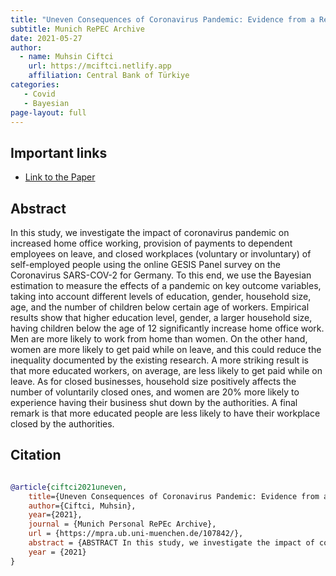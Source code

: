 ```yaml
---
title: "Uneven Consequences of Coronavirus Pandemic: Evidence from a Real Time Survey"
subtitle: Munich RePEC Archive
date: 2021-05-27
author:
  - name: Muhsin Ciftci
    url: https://mciftci.netlify.app
    affiliation: Central Bank of Türkiye
categories: 
   - Covid
   - Bayesian
page-layout: full
---
```


## Important links

- [Link to the Paper](https://mpra.ub.uni-muenchen.de/107842/)

## Abstract
In this study, we investigate the impact of coronavirus pandemic on increased home office working, provision of payments to dependent employees on leave, and closed workplaces (voluntary or involuntary) of self-employed people using the online GESIS Panel survey on the Coronavirus SARS-COV-2 for Germany. To this end, we use the Bayesian estimation to measure the effects of a pandemic on key outcome variables, taking into account different levels of education, gender, household size, age, and the number of children below certain age of workers. Empirical results show that higher education level, gender, a larger household size, having children below the age of 12 significantly increase home office work. Men are more likely to work from home than women. On the other hand, women are more likely to get paid while on leave, and this could reduce the inequality documented by the existing research. A more striking result is that more educated workers, on average, are less likely to get paid while on leave. As for closed businesses, household size positively affects the number of voluntarily closed ones, and women are 20% more likely to experience having their business shut down by the authorities. A final remark is that more educated people are less likely to have their workplace closed by the authorities.

## Citation
```bibtex

@article{ciftci2021uneven,
	title={Uneven Consequences of Coronavirus Pandemic: Evidence from a Real Time Survey},
	author={Ciftci, Muhsin},
	year={2021},
	journal = {Munich Personal RePEc Archive},
	url = {https://mpra.ub.uni-muenchen.de/107842/},
	abstract = {ABSTRACT In this study, we investigate the impact of coronavirus pandemic on increased home office working, provision of payments to dependent employees on leave, and closed workplaces (voluntary or involuntary) of self-employed people using the online GESIS Panel survey on the Coronavirus SARS-COV-2 for Germany. To this end, we use the Bayesian estimation to measure the effects of a pandemic on key outcome variables, taking into account different levels of education, gender, household size, age, and the number of children below certain age of workers. Empirical results show that higher education level, gender, a larger household size, having children below the age of 12 significantly increase home office work. Men are more likely to work from home than women. On the other hand, women are more likely to get paid while on leave, and this could reduce the inequality documented by the existing research. A more striking result is that more educated workers, on average, are less likely to get paid while on leave. As for closed businesses, household size positively affects the number of voluntarily closed ones, and women are 20% more likely to experience having their business shut down by the authorities. A final remark is that more educated people are less likely to have their workplace closed by the authorities.},
	year = {2021}
}
```
























